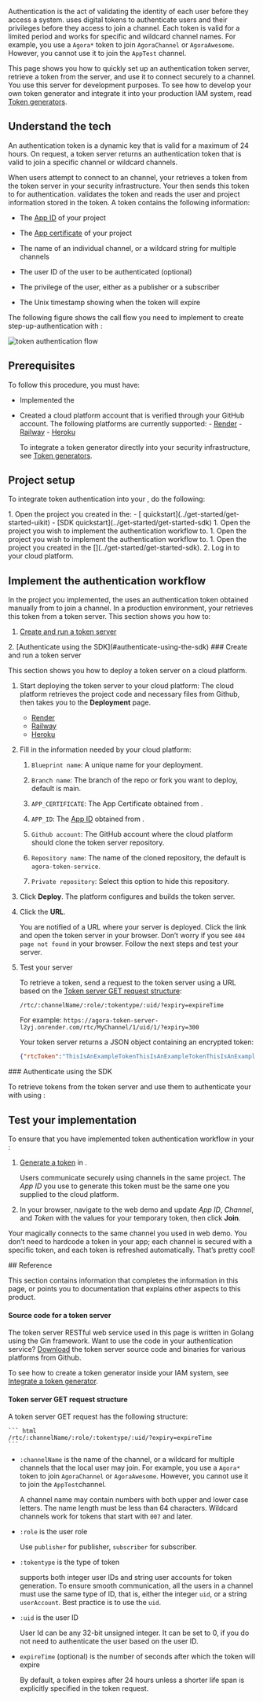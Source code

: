 
Authentication is the act of validating the identity of each user before they access a system. <Vg k="COMPANY" />
uses digital tokens to authenticate users and their privileges before they access <Vg k="AGORA_BACKEND" /> to join a
channel. Each token is valid for a limited period and works for specific and wildcard channel names. For example, you
use a `Agora*` token to join `AgoraChannel` or `AgoraAwesome`. However, you cannot use it to join the `AppTest`
channel.

This page shows you how to quickly set up an authentication token server, retrieve a token from the server, and use it to connect securely to a  <Vpd k="NAME"/> channel. You use this server for development purposes. To see how to develop your own token generator and integrate it into your production IAM system, read [Token generators](/video-calling/develop/integrate-token-generation).

## Understand the tech

An authentication token is a dynamic key that is valid for a maximum of 24 hours. On request, a token server returns
an authentication token that is valid to join a specific channel or wildcard channels.

When users attempt to connect to an <Vg k="COMPANY" /> channel, your <Vpl k="CLIENT" /> retrieves a token from the token server in your security infrastructure. Your <Vpl k="CLIENT" /> then sends this token to <Vg k="AGORA_BACKEND" /> for authentication. <Vg k="AGORA_BACKEND" /> validates the token and reads the user and project information stored in the token. A token contains the following information:


-   The [App ID](../reference/manage-agora-account#get-the-app-id) of your <Vg k="COMPANY" /> project

-   The [App certificate](../reference/manage-agora-account#get-the-app-certificate) of your <Vg k="COMPANY" /> project

-   The name of an individual channel, or a wildcard string for multiple channels

-   The user ID of the user to be authenticated (optional)

-   The privilege of the user, either as a publisher or a subscriber

-   The Unix timestamp showing when the token will expire

The following figure shows the call flow you need to implement to create step-up-authentication with <Vg k="COMPANY" /> <Vpd k="NAME"/>:

![token authentication flow](/images/video-sdk/authentication-logic.png)

<ProductWrapper notAllowed="cloud-recording">
<ProductWrapper notAllowed="on-premise-recording">

## Prerequisites

To follow this procedure, you must have:

-  Implemented the [<Vg k="GET_STARTED"/>](../get-started/get-started-sdk)
-  Created a cloud platform account that is verified through your GitHub account. The following platforms are
    currently supported:
        - [Render](https://render.com/)
        - [Railway](https://railway.app/)
        - [Heroku](https://www.heroku.com/)

    To integrate a token generator directly into your security infrastructure, see [Token generators](/video-calling/develop/integrate-token-generation).

<Prerequisites />

</ProductWrapper>
</ProductWrapper>

## Project setup

To integrate token authentication into your <Vpl k="CLIENT" />, do the following:

<ProductWrapper notAllowed="cloud-recording">
<ProductWrapper notAllowed="on-premise-recording">
<ProductWrapper notAllowed="iot">
1.  Open the project you created in the:
    - [<Vg k="UIK"/> quickstart](../get-started/get-started-uikit)
    -  [SDK quickstart](../get-started/get-started-sdk)
</ProductWrapper>
</ProductWrapper>
</ProductWrapper>
<ProductWrapper product="cloud-recording">
1.  Open the project you wish to implement the authentication workflow to.
</ProductWrapper>
<ProductWrapper product="on-premise-recording">
1.  Open the project you wish to implement the authentication workflow to.
</ProductWrapper>
<ProductWrapper product="iot">
1.  Open the project you created in the [<Vg k="GET_STARTED"/>](../get-started/get-started-sdk).
</ProductWrapper>
2.  Log in to your cloud platform.

## Implement the authentication workflow

In the <Vg k="GET_STARTED"/> project you implemented, the <Vpl k="CLIENT" /> uses an authentication token obtained manually from <Vg k="CONSOLE" /> to join a channel. In a production environment, your <Vpl k="CLIENT" /> retrieves this token from a token server. This section shows you how to:

1.  [Create and run a token server](#create-and-run-a-token-server)

<ProductWrapper notAllowed="on-premise-recording">
2.  [Authenticate using the SDK](#authenticate-using-the-sdk)
</ProductWrapper>
### Create and run a token server

This section shows you how to deploy a token server on a cloud platform.

1. Start deploying the token server to your cloud platform:
    The cloud platform retrieves the project code and necessary files from Github, then takes you to the
    **Deployment** page.
    -   [Render](https://render.com/deploy?repo=https://github.com/AgoraIO-Community/agora-token-service)
    -   [Railway](https://railway.app/new/template/NKYzQA?referralCode=waRWUT)
    -   [Heroku](https://www.heroku.com/deploy/?template=https://github.com/AgoraIO-Community/agora-token-service)

1. Fill in the information needed by your cloud platform:

    1.  `Blueprint name`: A unique name for your deployment.

    1.  `Branch name`: The branch of the repo or fork you want to deploy, default is main.

    1.  `APP_CERTIFICATE`: The App Certificate obtained from <Link target="_blank" to="{{global.AGORA_CONSOLE_URL}}"><Vg k="CONSOLE" /></Link>.

    1.  `APP_ID`: The [App ID](../reference/manage-agora-account#get-the-app-id) obtained from <Link target="_blank" to="{{global.AGORA_CONSOLE_URL}}"><Vg k="CONSOLE" /></Link>.

    1.  `Github account`: The GitHub account where the cloud platform should clone the token server repository.

    1.  `Repository name`: The name of the cloned repository, the default is `agora-token-service`.

    1.  `Private repository`: Select this option to hide this repository.

2.  Click **Deploy**. The platform configures and builds the token server.

3.  Click the **URL**.

    You are notified of a URL where your server is deployed. Click the link and open the token server in your
    browser. Don’t worry if you see `404 page not found` in your browser. Follow the next steps and test your server.

4.  Test your server

    To retrieve a token, send a request to the token server using a URL based on the [Token server GET request structure](#token-server-get-request-structure):

    ```text
    /rtc/:channelName/:role/:tokentype/:uid/?expiry=expireTime
    ```

    For example: `https://agora-token-server-l2yj.onrender.com/rtc/MyChannel/1/uid/1/?expiry=300`

    Your token server returns a JSON object containing an encrypted token:

    ```json
    {"rtcToken":"ThisIsAnExampleTokenThisIsAnExampleTokenThisIsAnExampleTokenThisIsAnExampleTokenThisIsAnExampleToken"}
    ```

<ProductWrapper notAllowed="iot">

<ProjectImplementUIKit />

</ProductWrapper>

<ProductWrapper notAllowed="on-premise-recording">
### Authenticate using the SDK

To retrieve tokens from the token server and use them to authenticate your <Vpl k="CLIENT" /> with <Vg k="AGORA_BACKEND" /> using  <Vpd k="SDK" />:

<ProjectImplement />

## Test your implementation

To ensure that you have implemented <Vg k="COMPANY" /> token authentication workflow in your <Vpl k="CLIENT" />:

1.  [Generate a token](../reference/manage-agora-account#generate-a-temporary-token) in <Vg k="CONSOLE" />.

    Users communicate securely using channels in the same project. The *App ID* you use to generate this token must be the same one you supplied to the cloud platform.

2. In your browser, navigate to the <Link target="_blank" to="{{Global.DEMO_BASIC_VIDEO_CALL_URL}}"><Vg k="COMPANY" /> web demo</Link> and update _App ID_, _Channel_, and _Token_ with the values for your temporary token, then click **Join**.

<ProjectTest />

Your <Vpl k="PLATFORM" /> <Vpl k="CLIENT" /> magically connects to the same channel you used in web demo. You don’t need to hardcode a token in your app; each channel is secured with a specific token, and each token is refreshed automatically. That’s pretty cool!

</ProductWrapper>
## Reference

This section contains information that completes the information in this page, or points you to documentation that explains other aspects to this product.

#### Source code for a token server

The token server RESTful web service used in this page is written in Golang using the Gin framework. Want to use the code in your authentication service? [Download](https://github.com/AgoraIO-Community/agora-token-service/releases/tag/v1.4.1) the token server source code and binaries for various platforms from Github.

To see how to create a token generator inside your IAM system, see [Integrate a token generator](../develop/integrate-token-generation).

#### Token server GET request structure

A token server GET request has the following structure:

    ``` html
    /rtc/:channelName/:role/:tokentype/:uid/?expiry=expireTime
    ```

-   `:channelName` is the name of the <Vg k="COMPANY" /> channel, or a wildcard for multiple channels that the local
user may join. For example, you use a `Agora*` token to join `AgoraChannel` or `AgoraAwesome`. However, you cannot
use it to join the `AppTest`channel.

    A channel name may contain numbers with both upper and lower case letters. The name length must be less than 64
    characters. Wildcard channels work for tokens that start with `007` and later.

-   `:role` is the user role

    Use `publisher` for publisher, `subscriber` for subscriber.

-   `:tokentype` is the type of token

    <Vg k="AGORA_BACKEND" /> supports both integer user IDs and string user accounts for token generation. To ensure smooth communication, all the users in a channel must use the same type of ID, that is, either the integer `uid`, or a string `userAccount`. Best practice is to use the `uid`.

-   `:uid` is the user ID

    User Id can be any 32-bit unsigned integer. It can be set to 0, if you do not need to authenticate the user based on the user ID.

-   `expireTime` (optional) is the number of seconds after which the token will expire

    By default, a token expires after 24 hours unless a shorter life span is explicitly specified in the token request.

<Reference />
